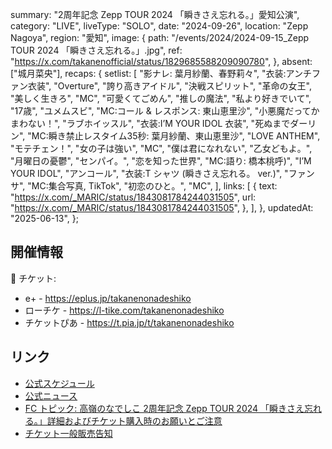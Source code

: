   summary: "2周年記念 Zepp TOUR 2024 「瞬きさえ忘れる。」愛知公演",
  category: "LIVE",
  liveType: "SOLO",
  date: "2024-09-26",
  location: "Zepp Nagoya",
  region: "愛知",
  image: {
    path: "/events/2024/2024-09-15_Zepp TOUR 2024 「瞬きさえ忘れる。」.jpg",
    ref: "https://x.com/takanenofficial/status/1829685588209090780",
  },
  absent: ["城月菜央"],
  recaps: {
    setlist: [
      "影ナレ: 葉月紗蘭、春野莉々",
      "衣装:アンチファン衣装",
      "Overture",
      "誇り高きアイドル",
      "決戦スピリット",
      "革命の女王",
      "美しく生きろ",
      "MC",
      "可愛くてごめん",
      "推しの魔法",
      "私より好きでいて",
      "17歳",
      "ユメムスビ",
      "MC:コール & レスポンス: 東山恵里沙",
      "小悪魔だってかまわない！",
      "ラブホイッスル",
      "衣装:I’M YOUR IDOL 衣装",
      "死ぬまでダーリン",
      "MC:瞬き禁止レスタイム35秒: 葉月紗蘭、東山恵里沙",
      "LOVE ANTHEM",
      "モテチェン！",
      "女の子は強い",
      "MC",
      "僕は君になれない",
      "乙女どもよ。",
      "月曜日の憂鬱",
      "センパイ。",
      "恋を知った世界",
      "MC:語り: 橋本桃呼)",
      "I’M YOUR IDOL",
      "アンコール",
      "衣装:T シャツ (瞬きさえ忘れる。 ver.)",
      "ファンサ",
      "MC:集合写真, TikTok",
      "初恋のひと。",
      "MC",
    ],
    links: [
      {
        text: "https://x.com/_MARIC/status/1843081784244031505",
        url: "https://x.com/_MARIC/status/1843081784244031505",
      },
    ],
  },
  updatedAt: "2025-06-13",
};

## 開催情報

🎫 チケット:

- e+ - https://eplus.jp/takanenonadeshiko
- ローチケ - https://l-tike.com/takanenonadeshiko
- チケットぴあ - https://t.pia.jp/t/takanenonadeshiko

## リンク

- [公式スケジュール](https://takanenonadeshiko.jp/events/event/高嶺のなでしこ-2周年記念-zepp-tour-2024-「瞬きさえ忘れる。/)
- [公式ニュース](https://takanenonadeshiko.jp/高嶺のなでしこ-2周年記念-zepp-tour-2024-「瞬きさえ忘れる。/)
- [FC トピック: 高嶺のなでしこ 2周年記念 Zepp TOUR 2024 「瞬きさえ忘れる。」詳細およびチケット購入時のお願いとご注意](https://takanekofc.com/topics/public/_/qtayqeijui6ozym1.html)
- [チケット一般販売告知](https://x.com/takanenofficial/status/1829685588209090780)
